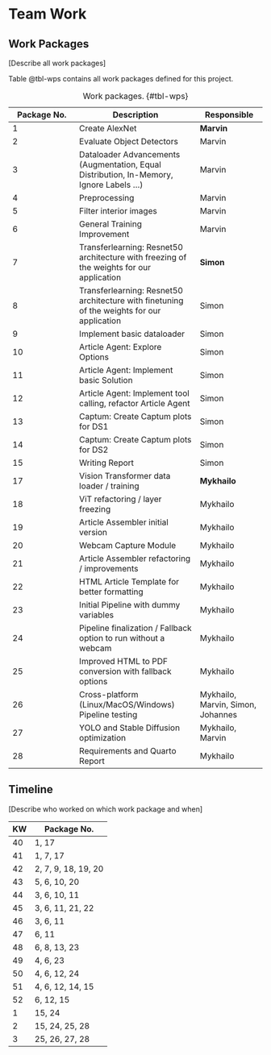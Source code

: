 # Team Work

## Work Packages

\[Describe all work packages\]

Table @tbl-wps contains all work packages defined for this project.

| Package No. | Description | Responsible |
|-----------------|-------------------------------|-----------------|
| 1 | Create AlexNet | **Marvin** |
| 2 | Evaluate Object Detectors | Marvin |
| 3 | Dataloader Advancements (Augmentation, Equal Distribution, In-Memory, Ignore Labels ...) | Marvin |
| 4 | Preprocessing | Marvin |
| 5 | Filter interior images | Marvin |
| 6 | General Training Improvement | Marvin |
| 7 | Transferlearning: Resnet50 architecture with freezing of the weights for our application | **Simon** |
| 8 | Transferlearning: Resnet50 architecture with finetuning of the weights for our application | Simon |
| 9 | Implement basic dataloader | Simon |
| 10 | Article Agent: Explore Options | Simon |
| 11 | Article Agent: Implement basic Solution | Simon |
| 12 | Article Agent: Implement tool calling, refactor Article Agent | Simon |
| 13 | Captum: Create Captum plots for DS1 | Simon |
| 14 | Captum: Create Captum plots for DS2 | Simon |
| 15 | Writing Report | Simon |
| 17 | Vision Transformer data loader / training | **Mykhailo** |
| 18 | ViT refactoring / layer freezing | Mykhailo |
| 19 | Article Assembler initial version | Mykhailo |
| 20 | Webcam Capture Module | Mykhailo |
| 21 | Article Assembler refactoring / improvements | Mykhailo |
| 22 | HTML Article Template for better formatting | Mykhailo |
| 23 | Initial Pipeline with dummy variables | Mykhailo |
| 24 | Pipeline finalization / Fallback option to run without a webcam | Mykhailo |
| 25 | Improved HTML to PDF conversion with fallback options | Mykhailo |
| 26 | Cross-platform (Linux/MacOS/Windows) Pipeline testing | Mykhailo, Marvin, Simon, Johannes |
| 27 | YOLO and Stable Diffusion optimization | Mykhailo, Marvin |
| 28 | Requirements and Quarto Report | Mykhailo |

: Work packages. {#tbl-wps}

## Timeline

\[Describe who worked on which work package and when\]

| KW  | Package No.         |
|-----|---------------------|
| 40  | 1, 17               |
| 41  | 1, 7, 17            |
| 42  | 2, 7, 9, 18, 19, 20 |
| 43  | 5, 6, 10, 20        |
| 44  | 3, 6, 10, 11        |
| 45  | 3, 6, 11, 21, 22    |
| 46  | 3, 6, 11            |
| 47  | 6, 11               |
| 48  | 6, 8, 13, 23        |
| 49  | 4, 6, 23            |
| 50  | 4, 6, 12, 24        |
| 51  | 4, 6, 12, 14, 15    |
| 52  | 6, 12, 15           |
| 1   | 15, 24              |
| 2   | 15, 24, 25, 28      |
| 3   | 25, 26, 27, 28      |